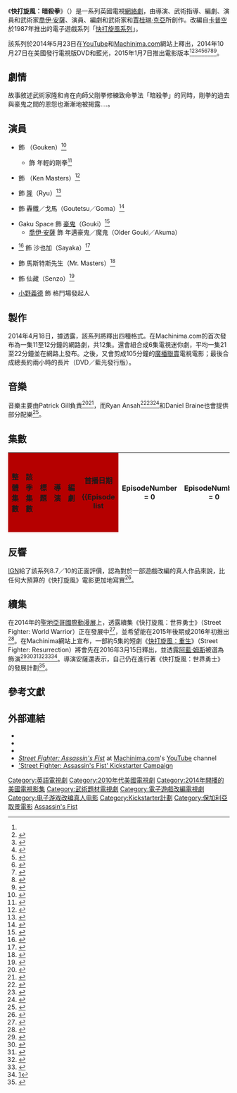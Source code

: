 {{noteTA
|G1=遊戲
|G2=TV
|G3=Show
}}
{{Infobox television
|show_name            = 快打旋風：暗殺拳
|original_name        = {{lang|en|''Street Fighter: Assassin's Fist''}}
|image                = Street Fighter Assassin's Fist Poster.jpg
|image_size           = 250px
|caption              = 宣傳海報
|genre                = [[動作片|動作]]<br />[[武術|武術]]
|creator              = [[喬伊·安薩|喬伊·安薩]]<br />{{link-en|克里斯汀·霍華 (演員)|Christian Howard (actor)|克里斯汀·霍華}}
|developer            = 喬伊·安薩<br />克里斯汀·霍華
|director             = 喬伊·安薩
|writer               = 喬伊·安薩<br />克里斯汀·霍華
|producer             = [[賈桂琳·克亞|賈桂琳·克亞]]
|executive_producer   =
|starring             = [[麥克·漠|麥克·漠]]<br />克里斯汀·霍華<br />[[小家山晃|小家山晃]]<br />尚玄<br />Gaku Space<br />玄理<br />[[伊川東吾|伊川東吾]]<br />[[馬克·基林|馬克·基林]]<br />山內春<br />喬伊·安薩
|composed_by          = Patrick Gill
|country              = {{UK}}
|language             = 英語<br/>日語
|num_episodes         = 12<small>（網路劇）</small><br>6<small>（電視劇）</small><br>1<small>（電影版）</small>
|list_episodes        = 
|location             =
|distributor          = Content Media<ref>{{cite web|title=Content Media|url=http://www.contentmediacorp.com/|publisher=Content Media Corp.|access-date=2016-01-05|archive-date=2017-08-22|archive-url=https://web.archive.org/web/20170822175413/http://www.contentmediacorp.com/|dead-url=no}}</ref>
|last_aired           = 
|num_seasons          = 
|camera               = [[單鏡頭模式|單鏡頭]]
|runtime              = 12分鐘<small>（網路劇）</small><br>22分鐘<small>（電視劇）</small><br>105分鐘<small>（電影版電視）</small><br>145分鐘<small>（電影版DVD／藍光）</small>
|picture_format       = 
|audio_format         =
|status               =
|network              = [[YouTube|YouTube]]<br>[[Machinima.com|Machinima.com]]
|first_aired          = 2014年5月23日<ref name="YouTube">{{cite web|url=https://www.youtube.com/watch?v=99XiMYKsHl8|title=STREET FIGHTER: Assassin's Fist TRAILER!|publisher=YouTube|accessdate=2016-01-05|archive-date=2014-05-31|archive-url=https://web.archive.org/web/20140531002130/https://www.youtube.com/watch?v=99XiMYKsHl8|dead-url=no}}</ref>
|preceded_by          = 《[[快打旋風：遺產|快打旋風：遺產]]》
|followed_by          =
|related              =
|company              = 
|website              = http://www.streetfighteraf.com/
|website_title        =
|production_website   =
}}
《'''快打旋風：暗殺拳'''》（{{lang-en|'''''Street Fighter: Assassin's Fist'''''}}）是一系列英國電視[[網絡劇|網絡劇]]，由導演、武術指導、編劇、演員和武術家[[喬伊·安薩|喬伊·安薩]]、演員、編劇和武術家{{link-en|克里斯汀·霍華 (演員)|Christian Howard (actor)|克里斯汀·霍華}}和[[賈桂琳·克亞|賈桂琳·克亞]]所創作。改編自[[卡普空|卡普空]]於1987年推出的電子遊戲系列「[[快打旋風系列_(格鬥遊戲)|快打旋風系列]]」。

該系列於2014年5月23日在[[YouTube|YouTube]]和[[Machinima.com|Machinima.com]]網站上釋出，2014年10月27日在美國發行電視版DVD和藍光，2015年1月7日推出電影版本<ref name="YouTube"/><ref>{{cite web|title=Street Fighter®: Assassin’s Fist Unveiled at Comic Con 2013|url=http://www.fortitudemagazine.co.uk/entertainment/film-tv/street-fighter-assassins-fist-unveiled-at-comic-con-2013/10131/|accessdate=20 July 2013|archive-date=2019-08-21|archive-url=https://web.archive.org/web/20190821201858/http://www.fortitudemagazine.co.uk/entertainment/film-tv/street-fighter-assassins-fist-unveiled-at-comic-con-2013/10131/|dead-url=no}}</ref><ref>{{cite web|url=http://www.escapistmagazine.com/news/view/126160-Street-Fighter-Live-Action-TV-Show-Starts-Filming|title=Street Fighter Live-Action TV Show Starts Filming|publisher=Escapist Magazine|accessdate=20 July 2013|archive-date=2019-08-25|archive-url=https://web.archive.org/web/20190825021856/http://www.escapistmagazine.com/news/view/126160-Street-Fighter-Live-Action-TV-Show-Starts-Filming|dead-url=no}}</ref><ref>{{cite web|url=http://www.eventhubs.com/news/2013/jul/19/filming-street-fighter-assassins-fist-live-action-series-has-begun-will-feature-8-year-old-akuma-and-10-year-old-gouken/|title=Filming on Street Fighter: Assassin’s Fist live action series has begun - will feature Goutetsu, young versions of Akuma and Gouken|publisher=EventHubs|accessdate=19 July 2013|archive-date=2019-11-30|archive-url=https://web.archive.org/web/20191130232235/https://www.eventhubs.com/news/2013/jul/19/filming-street-fighter-assassins-fist-live-action-series-has-begun-will-feature-8-year-old-akuma-and-10-year-old-gouken/|dead-url=no}}</ref><ref name=sfafchildsubs>{{cite web|title=Casting Child Roles in ‘Street Fighter: Assassin’s Fist’! -Taking Submissions Now!|url=http://www.streetfighteraf.com/casting-child-roles-in-street-fighter-assassins-fist-taking-submissions-now/|work=Street Fighter: Assassin's Fist|publisher=Assassin's Fist Limited|accessdate=13 May 2013|archive-date=2021-03-08|archive-url=https://web.archive.org/web/20210308042006/http://www.streetfighteraf.com/casting-child-roles-in-street-fighter-assassins-fist-taking-submissions-now/|dead-url=no}}</ref><ref name="animenewanetwork">{{cite web|url=http://www.animenewsnetwork.com/news/2014-06-08/funimation-acquires-tokyo-ghoul-street-fighter-assassin-fist/.75328|title=Funimation Acquires Tokyo Ghoul, Street Fighter:Assassin Fist|publisher=Anime News Network|date=2014-06-08|accessdate=2016-01-05|archive-date=2016-04-11|archive-url=https://web.archive.org/web/20160411171602/https://www.animenewsnetwork.com/news/2014-06-08/funimation-acquires-tokyo-ghoul-street-fighter-assassin-fist/.75328|dead-url=no}}</ref><ref name="JoeyAnsah">{{cite web|url=https://www.youtube.com/watch?v=GI6KVlJbHpU|title=Joey Ansah video message to SFAF fans 30th June 2014|publisher=YouTube|access-date=2016-01-05|archive-date=2017-12-08|archive-url=https://web.archive.org/web/20171208144342/https://www.youtube.com/watch?v=GI6KVlJbHpU|dead-url=no}}</ref><ref>{{cite web|url=https://www.facebook.com/streetfighterAF/photos/a.405654832849633.97037.331413386940445/705865102828603/?type=1&fref=nf|title=Timeline Photos - Street Fighter: Assassin's Fist - Facebook|publisher=|access-date=2016-01-05|archive-date=2016-02-21|archive-url=https://web.archive.org/web/20160221050018/https://www.facebook.com/streetfighterAF/photos/a.405654832849633.97037.331413386940445/705865102828603/?type=1&fref=nf|dead-url=no}}</ref><ref>{{cite web|url=http://ifccenter.com/films/street-fighter-assassins-fist/|title=Street Fighter: Assassin's Fist|publisher=IFC Center|accessdate=October 6, 2014|archive-date=2021-01-17|archive-url=https://web.archive.org/web/20210117011342/http://www.ifccenter.com/films/street-fighter-assassins-fist/|dead-url=no}}</ref>。

== 劇情 ==
故事敘述武術家隆和肯在向師父剛拳修練致命拳法「暗殺拳」的同時，剛拳的過去與豪鬼之間的恩怨也漸漸地被揭露....。

== 演員 ==
*{{link-ja|小家山晃|小家山晃}} 飾 {{link-en|剛拳|Gouken}}（Gouken）<ref>{{cite web|url=http://www.kickstarter.com/projects/1689785997/street-fighter-assassins-fist-kickstarter-campaign/posts/451507|title=GOUKEN ANNOUNCED!!!|publisher=Kickstarter|accessdate=2013-11-10|archive-date=2019-12-02|archive-url=https://web.archive.org/web/20191202131542/https://www.kickstarter.com/projects/1689785997/street-fighter-assassins-fist-kickstarter-campaign/posts/451507|dead-url=no}}</ref>
**{{link-ja|尚玄|尚玄}} 飾 年輕的剛拳<ref>{{cite web|url=http://www.kickstarter.com/projects/1689785997/street-fighter-assassins-fist-kickstarter-campaign/posts/454966|title=NEW CAST! young Goken!!|publisher=Kickstarter|accessdate=2013-11-10|archive-date=2019-12-01|archive-url=https://web.archive.org/web/20191201133444/https://www.kickstarter.com/projects/1689785997/street-fighter-assassins-fist-kickstarter-campaign/posts/454966|dead-url=no}}</ref>
*{{link-en|克里斯汀·霍華 (演員)|Christian Howard (actor)|克里斯汀·霍華}} 飾 {{link-en|肯·馬斯特斯|Ken Masters}}（Ken Masters）<ref name=childroles>{{cite web|title=‘Street Fighter: Assassin’s Fist’ Younger age of Japanese characters for casting|url=http://www.streetfighteraf.com/casting/#.UYxXqid5mc0|work=Street Fighter: Assassin's Fist|accessdate=13 May 2013|archive-date=2013-07-13|archive-url=https://web.archive.org/web/20130713105651/http://www.streetfighteraf.com/casting/#.UYxXqid5mc0|dead-url=no}}</ref>
*{{link-en|麥克·漠|Mike Moh}} 飾 [[隆|隆]]（Ryu）<ref>{{cite web|url=http://www.kickstarter.com/projects/1689785997/street-fighter-assassins-fist-kickstarter-campaign/posts/451024|title=RYU ANNOUNCED!!!!|publisher=Kickstarter|accessdate=2013-11-10|archive-date=2019-11-30|archive-url=https://web.archive.org/web/20191130190425/https://www.kickstarter.com/projects/1689785997/street-fighter-assassins-fist-kickstarter-campaign/posts/451024|dead-url=no}}</ref>
*{{link-ja|伊川東吾|伊川東吾}} 飾 轟鐵／戈馬（Goutetsu／Goma）<ref>{{cite web|url=http://www.kickstarter.com/projects/1689785997/street-fighter-assassins-fist-kickstarter-campaign/posts/449484|title=Cast announcement! TOGO IGAWA|publisher=Kickstarter|accessdate=2013-11-10|archive-date=2019-12-02|archive-url=https://web.archive.org/web/20191202061410/https://www.kickstarter.com/projects/1689785997/street-fighter-assassins-fist-kickstarter-campaign/posts/449484|dead-url=no}}</ref>
*Gaku Space 飾 [[豪鬼|豪鬼]]（Gouki）<ref>{{cite web|url=http://www.kickstarter.com/projects/1689785997/street-fighter-assassins-fist-kickstarter-campaign/posts/457097|title=GOUKI ANNOUNCED!|publisher=Kickstarter|accessdate=2013-11-10|archive-date=2019-12-01|archive-url=https://web.archive.org/web/20191201142533/https://www.kickstarter.com/projects/1689785997/street-fighter-assassins-fist-kickstarter-campaign/posts/457097|dead-url=no}}</ref>
**[[喬伊·安薩|喬伊·安薩]] 飾 年邁豪鬼／魔鬼（Older Gouki／Akuma）
*{{link-ja|玄理|玄理}}<ref>{{cite web|url=https://www.facebook.com/hyunri.lee|title=Hyunri Lee|publisher=Facebook}}</ref> 飾 沙也加（Sayaka）<ref>{{cite web|url=http://www.youtube.com/watch?v=3zXqoj7s828|title=Actress 'Hyunri' attached to play 'Sayaka' in 'Street Fighter: Assassin's Fist'|publisher=YouTube|accessdate=2013-11-10|archive-date=2016-04-22|archive-url=https://web.archive.org/web/20160422232156/https://www.youtube.com/watch?v=3zXqoj7s828|dead-url=no}}</ref>
*{{link-en|馬克·基林|Mark Killeen}} 飾 馬斯特斯先生（Mr. Masters）<ref>{{cite web|url=http://www.kickstarter.com/projects/1689785997/street-fighter-assassins-fist-kickstarter-campaign/posts/450476|title=MR. MASTERS ANNOUNCED!!|publisher=Kickstarter|accessdate=2013-11-10|archive-date=2019-12-02|archive-url=https://web.archive.org/web/20191202063430/https://www.kickstarter.com/projects/1689785997/street-fighter-assassins-fist-kickstarter-campaign/posts/450476|dead-url=no}}</ref>
*{{link-ja|山内春|ハル・ヤマノウチ}} 飾 仙藏（Senzo）<ref>{{cite web |author= |url=http://www.videogamefilms.com/street-fighter-assassins-fist-reveals-goutetsu-and-senzo/ |title=Street Fighter: Assassin's Fist reveals Goutetsu and Senzo | |publisher=Videogamefilms.com |date=2013-07-30 |accessdate=2013-11-10 |archive-date=2013-12-01 |archive-url=https://web.archive.org/web/20131201033751/http://www.videogamefilms.com/street-fighter-assassins-fist-reveals-goutetsu-and-senzo/ |dead-url=no }}</ref>
*[[小野義德|小野義德]] 飾 格鬥場發起人

== 製作 ==
2014年4月18日，據透露，該系列將釋出四種格式。在Machinima.com的首次發布為一集11至12分鐘的網路劇，共12集。還會組合成6集電視迷你劇，平均一集21至22分鐘並在網路上發布。之後，又會剪成105分鐘的[[廣播聯賣|廣播聯賣]]電視電影；最後合成總長約兩小時的長片（DVD／藍光發行版）。

== 音樂 ==
音樂主要由Patrick Gill負責<ref>{{cite web|url=https://www.facebook.com/PatrickGillMusic|title=Patrick Gill - Music Composer.|work=Facebook|access-date=2016-01-05|archive-date=2016-02-21|archive-url=https://web.archive.org/web/20160221045902/https://www.facebook.com/PatrickGillMusic|dead-url=no}}</ref><ref>{{cite web|url=https://twitter.com/PatrickGMusic|title=Patrick Gill|publisher=|access-date=2016-01-05|archive-date=2021-07-05|archive-url=https://web.archive.org/web/20210705002628/https://twitter.com/patrickgmusic}}</ref>，而Ryan Ansah<ref>{{cite web|url=https://www.facebook.com/Ryan.Ansah.Music|title=Ryan Ansah|work=Facebook|access-date=2016-01-05|archive-date=2016-02-21|archive-url=https://web.archive.org/web/20160221045905/https://www.facebook.com/Ryan.Ansah.Music|dead-url=no}}</ref><ref>{{cite web|url=https://twitter.com/ryanansah|title=Ryan Ansah|publisher=|access-date=2016-01-05|archive-date=2016-03-05|archive-url=https://web.archive.org/web/20160305104825/https://twitter.com/ryanansah|dead-url=no}}</ref><ref>{{cite web|url=https://soundcloud.com/ryanansahmusic|title=Ryan Ansah|work=SoundCloud|deadurl=yes|archiveurl=https://web.archive.org/web/20151105050706/https://soundcloud.com/ryanansahmusic|archivedate=2015-11-05}}</ref>和Daniel Braine也會提供部分配樂<ref>{{cite web|url=http://www.aintitcool.com/node/67489|title=Papa Vinyard chats with director Joey Ansah about his web series STREET FIGHTER: ASSASSIN'S FIST!|author=Papa Vinyard|date=29 May 2014|work=Aint It Cool News|access-date=2016-01-05|archive-date=2017-09-29|archive-url=https://web.archive.org/web/20170929151057/https://www.aintitcool.com/node/67489|dead-url=no}}</ref>。

== 集數 ==
{| class="wikitable plainrowheaders" style="width:100%;"
|- style="color:white;"
! style="background:#B50000;"| 整體集數
! style="background:#B50000;"| 該季集數
! style="background:#B50000;"| 標題
! style="background:#B50000;"| 導演 
! style="background:#B50000;"| 編劇
! style="background:#B50000;"| 首播日期

{{Episode list
| EpisodeNumber   = 0
| EpisodeNumber2  = 0
| Title           = Alpha 
| DirectedBy      = 喬伊·安薩
| WrittenBy       = 喬伊·安薩 & 克里斯汀·霍華
| OriginalAirDate = {{Start date|2014|5|23}}
| ShortSummary    = 
| LineColor       = B50000
}}
{{Episode list
| EpisodeNumber   = 1
| EpisodeNumber2  = 1
| Title           = Beginnings
| DirectedBy      = 喬伊·安薩
| WrittenBy       = 喬伊·安薩 & 克里斯汀·霍華
| OriginalAirDate = {{Start date|2014|5|23}}
| ShortSummary    = 
| LineColor       = B50000
}}
{{Episode list
| EpisodeNumber   = 2
| EpisodeNumber2  = 2
| Title           = Round 1: Fight
| DirectedBy      = 喬伊·安薩
| WrittenBy       = 喬伊·安薩 & 克里斯汀·霍華
| OriginalAirDate = {{Start date|2014|5|23}}
| ShortSummary    = 
| LineColor       = B50000
}}
{{Episode list
| EpisodeNumber   = 3
| EpisodeNumber2  = 3
| Title           = Satsui No Hado
| DirectedBy      = 喬伊·安薩
| WrittenBy       = 喬伊·安薩 & 克里斯汀·霍華
| OriginalAirDate = {{Start date|2014|5|23}}
| ShortSummary    = 
| LineColor       = B50000
}}
{{Episode list
| EpisodeNumber   = 4
| EpisodeNumber2  = 4
| Title           = A Rough Night
| DirectedBy      = 喬伊·安薩
| WrittenBy       = 喬伊·安薩 & 克里斯汀·霍華
| OriginalAirDate = {{Start date|2014|5|23}}
| ShortSummary    = 
| LineColor       = B50000
}}
{{Episode list
| EpisodeNumber   = 5
| EpisodeNumber2  = 5
| Title           = Banished
| DirectedBy      = 喬伊·安薩
| WrittenBy       = 喬伊·安薩 & 克里斯汀·霍華
| OriginalAirDate = {{Start date|2014|5|23}}
| ShortSummary    = 
| LineColor       = B50000
}}
{{Episode list
| EpisodeNumber   = 6
| EpisodeNumber2  = 6
| Title           = Demons Within 
| DirectedBy      = 喬伊·安薩
| WrittenBy       = 喬伊·安薩 & 克里斯汀·霍華
| OriginalAirDate = {{Start date|2014|5|23}}
| ShortSummary    = 
| LineColor       = B50000
}}
{{Episode list
| EpisodeNumber   = 7
| EpisodeNumber2  = 7
| Title           = Path of the Shin Oni 
| DirectedBy      = 喬伊·安薩
| WrittenBy       = 喬伊·安薩 & 克里斯汀·霍華
| OriginalAirDate = {{Start date|2014|5|23}}
| ShortSummary    = 
| LineColor       = B50000
}}
{{Episode list
| EpisodeNumber   = 8
| EpisodeNumber2  = 8
| Title           = The Ultimate Sacrifice 
| DirectedBy      = 喬伊·安薩
| WrittenBy       = 喬伊·安薩 & 克里斯汀·霍華
| OriginalAirDate = {{Start date|2014|5|23}}
| ShortSummary    = 
| LineColor       = B50000
}}
{{Episode list
| EpisodeNumber   = 9
| EpisodeNumber2  = 9
| Title           = The Calm Before the Storm
| DirectedBy      = 喬伊·安薩
| WrittenBy       = 喬伊·安薩 & 克里斯汀·霍華
| OriginalAirDate = {{Start date|2014|5|23}}
| ShortSummary    = 
| LineColor       = B50000
}}
{{Episode list
| EpisodeNumber   = 10
| EpisodeNumber2  = 10
| Title           = The Raging Demon
| DirectedBy      = 喬伊·安薩
| WrittenBy       = 喬伊·安薩 & 克里斯汀·霍華
| OriginalAirDate = {{Start date|2014|5|23}}
| ShortSummary    = 
| LineColor       = B50000
}}
{{Episode list
| EpisodeNumber   = 11
| EpisodeNumber2  = 11
| Title           = May the Best Man Win 
| DirectedBy      = 喬伊·安薩
| WrittenBy       = 喬伊·安薩 & 克里斯汀·霍華
| OriginalAirDate = {{Start date|2014|5|23}}
| ShortSummary    = 
| LineColor       = B50000
}}
{{Episode list
| EpisodeNumber   = 12
| EpisodeNumber2  = 12
| Title           = End Game 
| DirectedBy      = 喬伊·安薩
| WrittenBy       = 喬伊·安薩 & 克里斯汀·霍華
| OriginalAirDate = {{Start date|2014|5|23}}
| ShortSummary    = 
| LineColor       = B50000
}}
|}

== 反響 ==
[[IGN|IGN]]給了該系列8.7／10的正面評價，認為對於一部遊戲改編的真人作品來說，比任何大預算的《快打旋風》電影更加地寫實<ref>{{cite web |url=http://www.ign.com/articles/2014/05/26/street-fighter-assassins-fist-review |title=STREET FIGHTER: ASSASSIN'S FIST REVIEW |publisher=IGN |date= |accessdate=2014-05-31 |archive-date=2020-11-12 |archive-url=https://web.archive.org/web/20201112015923/https://www.ign.com/articles/2014/05/26/street-fighter-assassins-fist-review |dead-url=no }}</ref>。

== 續集 ==
在2014年的[[聖地亞哥國際動漫展|聖地亞哥國際動漫展]]上，透露續集《快打旋風：世界勇士》（Street Fighter: World Warrior）正在發展中<ref>{{cite web|url=http://www.eventhubs.com/news/2014/jul/25/street-fighter-world-warrior-sequel-assassins-fist-announced-san-diego-comic-con/|title=Street Fighter: World Warrior, the sequel to Assassin's Fist, announced at San Diego Comic-Con; Chun-Li, Sagat, Guile and more set to appear|publisher=|access-date=2016-01-06|archive-date=2019-11-30|archive-url=https://web.archive.org/web/20191130144356/https://www.eventhubs.com/news/2014/jul/25/street-fighter-world-warrior-sequel-assassins-fist-announced-san-diego-comic-con/|dead-url=no}}</ref>，並希望能在2015年後期或2016年初推出<ref>{{cite web|url=http://www.streetfighteraf.com/season-2-street-fighter-world-warrior/#.U95Nu2OLvhY|title=Season 2 – Street Fighter World Warrior  - Street Fighter: Assassin's Fist|publisher=|access-date=2016-01-06|archive-date=2020-09-29|archive-url=https://web.archive.org/web/20200929012738/http://www.streetfighteraf.com/season-2-street-fighter-world-warrior/#.U95Nu2OLvhY|dead-url=no}}</ref>。在Machinima網站上宣布，一部約5集的短劇《[[快打旋風：重生|快打旋風：重生]]》（Street Fighter: Resurrection）將會先在2016年3月15日釋出，並透露[[阿藍·姆斯|阿藍·姆斯]]被選為飾演{{link-en|查理 (快打旋風)|Charlie (Street Fighter)|查理·納許}}<ref>{{Cite web |url=https://www.youtube.com/watch?v=mP8W-ezRwzk |title=Street Fighter: Resurrection – Coming March 2016! |accessdate=2016-01-06 |archive-date=2016-10-18 |archive-url=https://web.archive.org/web/20161018224748/https://www.youtube.com/watch?v=mP8W-ezRwzk |dead-url=no }}</ref><ref>{{cite web|url=http://www.eventhubs.com/news/2015/dec/06/capcom-cup-2016-will-have-500000-grabs-new-web-film-series-development-street-fighter-resurrection/|title=Capcom Cup 2016 will have $500,000 up for grabs, new web film series in development Street Fighter: Resurrection|publisher=Event Hubs|author=Jonathan 'Catalyst' Grey|date=December 6, 2015|access-date=2016-01-06|archive-date=2021-02-09|archive-url=https://web.archive.org/web/20210209082133/https://www.eventhubs.com/news/2015/dec/06/capcom-cup-2016-will-have-500000-grabs-new-web-film-series-development-street-fighter-resurrection/|dead-url=no}}</ref><ref>{{Cite web |url=https://www.facebook.com/AlainMoussiOnline/posts/910776028975991 |title=存档副本 |access-date=2016-01-06 |archive-date=2016-02-21 |archive-url=https://web.archive.org/web/20160221062947/https://www.facebook.com/AlainMoussiOnline/posts/910776028975991 |dead-url=no }}</ref><ref>{{Cite web |url=https://www.facebook.com/AlainMoussiOnline/photos/a.652182474835349.1073741828.593242340729363/910795155640745/?type=3 |title=存档副本 |access-date=2016-01-06 |archive-date=2016-02-21 |archive-url=https://web.archive.org/web/20160221062947/https://www.facebook.com/AlainMoussiOnline/photos/a.652182474835349.1073741828.593242340729363/910795155640745/?type=3 |dead-url=no }}</ref><ref>{{cite web|url=http://www.polygon.com/2015/12/7/9867878/live-action-street-fighter-resurrection-makes-its-debut-march-2016|title=Live-action Street Fighter: Resurrection makes its debut March 2016|publisher=Polygon|last=Frank|first=Allegra|date=December 7, 2015|access-date=2016-01-06|archive-date=2021-03-07|archive-url=https://web.archive.org/web/20210307221131/http://www.polygon.com/2015/12/7/9867878/live-action-street-fighter-resurrection-makes-its-debut-march-2016//|dead-url=no}}</ref><ref>[https://www.facebook.com/AlainMoussiOnline/photos/a.652182474835349.1073741828.593242340729363/911934845526776/?type=3]</ref>。導演安薩還表示，自己仍在進行著《快打旋風：世界勇士》的發展計劃<ref>{{Cite web |url=https://www.facebook.com/streetfighterAF/photos/a.405654832849633.97037.331413386940445/928726230542488/?type=3 |title=存档副本 |access-date=2016-01-06 |archive-date=2016-02-21 |archive-url=https://web.archive.org/web/20160221062957/https://www.facebook.com/streetfighterAF/photos/a.405654832849633.97037.331413386940445/928726230542488/?type=3 |dead-url=no }}</ref>。

== 參考文獻 ==
{{Reflist|30em}}

== 外部連結 ==
* {{Official website|http://www.streetfighteraf.com/}}
* {{IMDb title|3069212}}
* {{youtube|id=h2ZXSzaUIBQ|title=Street Fighter: Legacy - Short Fan Film}}
* ''[http://youtube.com/playlist?list=PLZLTS4u9M_2r89MGqgDNGGxQfmLuhtxqU Street Fighter: Assassin's Fist] {{Wayback|url=http://youtube.com/playlist?list=PLZLTS4u9M_2r89MGqgDNGGxQfmLuhtxqU |date=20210320074452 }}'' at [[Machinima.com|Machinima.com]]'s [[YouTube|YouTube]] channel
* [http://www.kickstarter.com/projects/1689785997/street-fighter-assassins-fist-kickstarter-campaign 'Street Fighter: Assassin's Fist' Kickstarter Campaign] {{Wayback|url=http://www.kickstarter.com/projects/1689785997/street-fighter-assassins-fist-kickstarter-campaign |date=20210224144812 }}

{{街头霸王系列}}
{{DEFAULTSORT:Street Fighter, Assassin's Fist}}
[[Category:英語電視劇|Category:英語電視劇]]
[[Category:2010年代美國電視劇|Category:2010年代美國電視劇]]
[[Category:2014年開播的美國電視影集|Category:2014年開播的美國電視影集]]
[[Category:武術題材電視劇|Category:武術題材電視劇]]
[[Category:電子遊戲改編電視劇|Category:電子遊戲改編電視劇]]
[[Category:电子游戏改编真人电影|Category:电子游戏改编真人电影]]
[[Category:Kickstarter計劃|Category:Kickstarter計劃]]
[[Category:保加利亞取景電影|Category:保加利亞取景電影]]
[[Category:街头霸王系列|Assassin's Fist]]